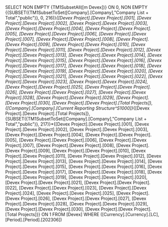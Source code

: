 SELECT NON EMPTY {TM1SubsetAll([m Devex])} ON 0, NON EMPTY {{SUBSET({TM1SubsetToSet([Company].[Company],"Company List + Total","public")}, 0, 216)}*{[Devex Project].[Devex Project].[001], [Devex Project].[Devex Project].[002], [Devex Project].[Devex Project].[003], [Devex Project].[Devex Project].[004], [Devex Project].[Devex Project].[005], [Devex Project].[Devex Project].[006], [Devex Project].[Devex Project].[007], [Devex Project].[Devex Project].[008], [Devex Project].[Devex Project].[009], [Devex Project].[Devex Project].[010], [Devex Project].[Devex Project].[011], [Devex Project].[Devex Project].[012], [Devex Project].[Devex Project].[013], [Devex Project].[Devex Project].[014], [Devex Project].[Devex Project].[015], [Devex Project].[Devex Project].[016], [Devex Project].[Devex Project].[017], [Devex Project].[Devex Project].[018], [Devex Project].[Devex Project].[019], [Devex Project].[Devex Project].[020], [Devex Project].[Devex Project].[021], [Devex Project].[Devex Project].[022], [Devex Project].[Devex Project].[023], [Devex Project].[Devex Project].[024], [Devex Project].[Devex Project].[025], [Devex Project].[Devex Project].[026], [Devex Project].[Devex Project].[027], [Devex Project].[Devex Project].[028], [Devex Project].[Devex Project].[029], [Devex Project].[Devex Project].[030], [Devex Project].[Devex Project].[Total Projects]}, {[Company].[Company].[Current Reporting Structure^S1000]}*{[Devex Project].[Devex Project].[Total Projects]}, {SUBSET({TM1SubsetToSet([Company].[Company],"Company List + Total","public")}, 217)}*{[Devex Project].[Devex Project].[001], [Devex Project].[Devex Project].[002], [Devex Project].[Devex Project].[003], [Devex Project].[Devex Project].[004], [Devex Project].[Devex Project].[005], [Devex Project].[Devex Project].[006], [Devex Project].[Devex Project].[007], [Devex Project].[Devex Project].[008], [Devex Project].[Devex Project].[009], [Devex Project].[Devex Project].[010], [Devex Project].[Devex Project].[011], [Devex Project].[Devex Project].[012], [Devex Project].[Devex Project].[013], [Devex Project].[Devex Project].[014], [Devex Project].[Devex Project].[015], [Devex Project].[Devex Project].[016], [Devex Project].[Devex Project].[017], [Devex Project].[Devex Project].[018], [Devex Project].[Devex Project].[019], [Devex Project].[Devex Project].[020], [Devex Project].[Devex Project].[021], [Devex Project].[Devex Project].[022], [Devex Project].[Devex Project].[023], [Devex Project].[Devex Project].[024], [Devex Project].[Devex Project].[025], [Devex Project].[Devex Project].[026], [Devex Project].[Devex Project].[027], [Devex Project].[Devex Project].[028], [Devex Project].[Devex Project].[029], [Devex Project].[Devex Project].[030], [Devex Project].[Devex Project].[Total Projects]}} ON 1 FROM [Devex] WHERE ([Currency].[Currency].[LC], [Period].[Period].[202306])